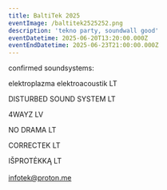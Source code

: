 ```yaml
---
title: BaltiTek 2025
eventImage: /baltitek2525252.png
description: 'tekno party, soundwall good'
eventDatetime: 2025-06-20T13:20:00.000Z
eventEndDatetime: 2025-06-23T21:00:00.000Z
---
```


confirmed soundsystems:

elektroplazma elektroacoustik LT

DISTURBED SOUND SYSTEM LT

4WAYZ LV

NO DRAMA LT

CORRECTEK LT

IŠPROTĖKKĄ LT\
\
[infotek@proton.me](mailto\:infotek@proton.me)
